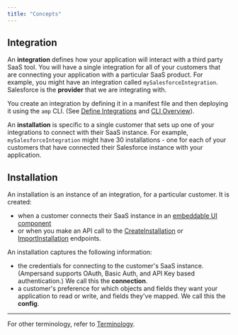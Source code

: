 ```yaml
---
title: "Concepts"
---
```


## Integration

An **integration** defines how your application will interact with a third party SaaS tool. You will have a single integration for all of your customers that are connecting your application with a particular SaaS product. For example, you might have an integration called `mySalesforceIntegration`. Salesforce is the **provider** that we are integrating with.

You create an integration by defining it in a manifest file and then deploying it using the `amp` CLI. (See [Define Integrations](/define-integrations) and [CLI Overview](/cli/overview)).

An **installation** is specific to a single customer that sets up one of your integrations to connect with their SaaS instance. For example, `mySalesforceIntegration` might have 30 installations - one for each of your customers that have connected their Salesforce instance with your application.

## Installation

An installation is an instance of an integration, for a particular customer. It is created:
- when a customer connects their SaaS instance in an [embeddable UI component](/embeddable-ui-components)
- or when you make an API call to the [CreateInstallation](/reference/installation/create-a-new-installation) or [ImportInstallation](/reference/installation/import-an-existing-installation) endpoints.
 
An installation captures the following information:
- the credentials for connecting to the customer's SaaS instance. (Ampersand supports OAuth, Basic Auth, and API Key based authentication.) We call this the **connection**.
- a customer's preference for which objects and fields they want your application to read or write, and fields they've mapped. We call this the **config**.

---

For other terminology, refer to [Terminology](/terminology).
